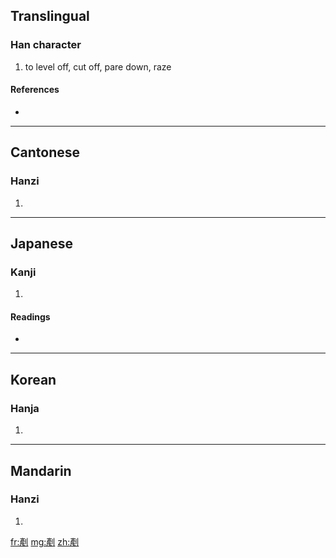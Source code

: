 {{also|鏟}}
==Translingual==

===Han character===
{{Han char|rn=18|rad=刀|as=11|sn=13|four=0220<sub>0</sub>|canj=卜一中弓 (YMLN)}}

# to level off, cut off, pare down, raze

====References====
* {{Han ref|kx=0143.150|dkj=02143|dj=0324.020|hdz=10354.110|uh=5277|ud=21111|bh=B6D0|bd=46800}}

----

==Cantonese==

===Hanzi===
{{yue-hanzi|jyut=|y=chaan2}}

# {{defn|Cantonese|sort=刀11}}

----

==Japanese==

===Kanji===
{{ja-kanji|grade=|rs=刀11}}

# {{defn|Japanese|sort=刀11}}

====Readings====
* {{ja-readings|on=[[さん]] (san), [[せん]] (sen)|kun=[[けずる]] (kezuru)}}

----

==Korean==

===Hanja===
{{ko-hanja|hangeul=산|rv=san|mr=san}}

# {{defn|Korean|sort=刀11}}

----

==Mandarin==

===Hanzi===
{{cmn-hanzi|pin=[[chǎn]] ([[chan3]])|wg=ch'an<sup>3</sup>}}

# {{defn|Mandarin|sort=刀11}}

[[fr:剷]]
[[mg:剷]]
[[zh:剷]]